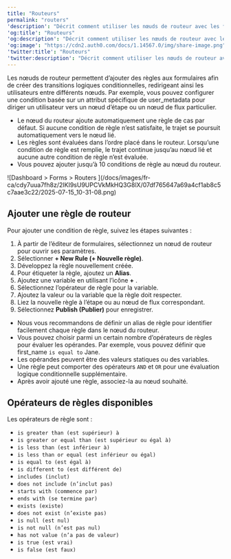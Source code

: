 ---
title: "Routeurs"
permalink: "routers"
'description': "Décrit comment utiliser les nœuds de routeur avec les formulaires."
'og:title': "Routeurs"
'og:description': "Décrit comment utiliser les nœuds de routeur avec les formulaires."
'og:image': "https://cdn2.auth0.com/docs/1.14567.0/img/share-image.png"
'twitter:title': "Routeurs"
'twitter:description': "Décrit comment utiliser les nœuds de routeur avec les formulaires."
---

Les nœuds de routeur permettent d’ajouter des règles aux formulaires afin de créer des transitions logiques conditionnelles, redirigeant ainsi les utilisateurs entre différents nœuds. Par exemple, vous pouvez configurer une condition basée sur un attribut spécifique de user_metadata pour diriger un utilisateur vers un nœud d’étape ou un nœud de flux particulier.

* Le nœud du routeur ajoute automatiquement une règle de cas par défaut. Si aucune condition de règle n’est satisfaite, le trajet se poursuit automatiquement vers le nœud lié.
* Les règles sont évaluées dans l’ordre placé dans le routeur. Lorsqu’une condition de règle est remplie, le trajet continue jusqu’au nœud lié et aucune autre condition de règle n’est évaluée.
* Vous pouvez ajouter jusqu’à 10 conditions de règle au nœud du routeur.

<Frame>![Dashboard > Forms > Routers ](/docs/images/fr-ca/cdy7uua7fh8z/2IKI9sU9UPCVkMkHQ3G8lX/07df765647a69a4cf1ab8c5c7aae3c22/2025-07-15_10-31-08.png)</Frame>

## Ajouter une règle de routeur

Pour ajouter une condition de règle, suivez les étapes suivantes :

1. À partir de l’éditeur de formulaires, sélectionnez un nœud de routeur pour ouvrir ses paramètres.
2. Sélectionner **+ New Rule (+ Nouvelle règle)**.
3. Développez la règle nouvellement créée.
4. Pour étiqueter la règle, ajoutez un **Alias**.
5. Ajoutez une variable en utilisant l’icône **+** .
6. Sélectionnez l’opérateur de règle pour la variable.
7. Ajoutez la valeur ou la variable que la règle doit respecter.
8. Liez la nouvelle règle à l’étape ou au nœud de flux correspondant.
9. Sélectionnez **Publish (Publier)** pour enregistrer.

<Callout icon="file-lines" color="#0EA5E9" iconType="regular">

* Nous vous recommandons de définir un alias de règle pour identifier facilement chaque règle dans le nœud du routeur.
* Vous pouvez choisir parmi un certain nombre d’opérateurs de règles pour évaluer les opérandes. Par exemple, vous pouvez définir que first_name `is equal to` Jane.
* Les opérandes peuvent être des valeurs statiques ou des variables.
* Une règle peut comporter des opérateurs `AND` et `OR` pour une évaluation logique conditionnelle supplémentaire.
* Après avoir ajouté une règle, associez-la au nœud souhaité.

</Callout>

## Opérateurs de règles disponibles

Les opérateurs de règle sont :

* `is greater than (est supérieur) à`
* `is greater or equal than (est supérieur ou égal à)`
* `is less than (est inférieur à)`
* `is less than or equal (est inférieur ou égal)`
* `is equal to (est égal à)`
* `is different to (est différent de)`
* `includes (inclut)`
* `does not include (n’inclut pas)`
* `starts with (commence par)`
* `ends with (se termine par)`
* `exists (existe)`
* `does not exist (n’existe pas)`
* `is null (est nul)`
* `is not null (n’est pas nul)`
* `has not value (n’a pas de valeur)`
* `is true (est vrai)`
* `is false (est faux)`